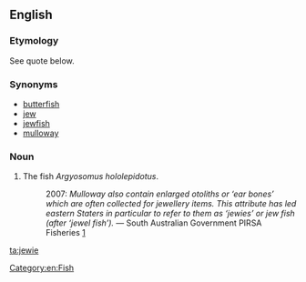 ==English==
===Etymology===
See quote below.
===Synonyms===
* [[butterfish]]
* [[jew]]
* [[jewfish]]
* [[mulloway]]
===Noun===
{{en-noun}}
# {{Australia}} The fish ''Argyosomus hololepidotus''.
#: 2007: ''Mulloway also contain enlarged otoliths or ‘ear bones’ which are often collected for jewellery items. This attribute has led eastern Staters in particular to refer to them as ‘jewies’ or jew fish (after ‘jewel fish’).'' &mdash; South Australian Government PIRSA Fisheries [http://www.pir.sa.gov.au/fisheries/recreational_fishing/target_species/mulloway]
[[Category:en:Fish]]

[[ta:jewie]]